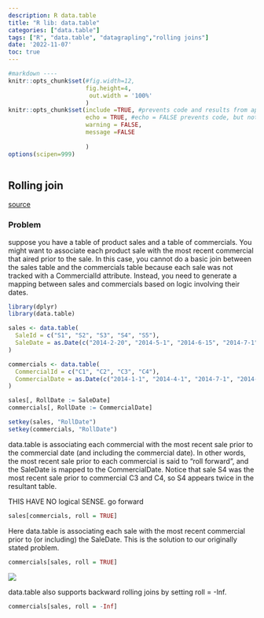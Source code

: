 ```yaml
---
description: R data.table
title: "R lib: data.table"
categories: ["data.table"]
tags: ["R", "data.table", "datagrapling","rolling joins"]
date: '2022-11-07'
toc: true
---
```


```r

#markdown ----
knitr::opts_chunk$set(#fig.width=12, 
                      fig.height=4,
                       out.width = '100%'
                      ) 
knitr::opts_chunk$set(include =TRUE, #prevents code and results from appearing in the finished file. R Markdown still runs the code in the chunk, and the results can be used by other chunks.
                      echo = TRUE, #echo = FALSE prevents code, but not the results from appearing in the finished file. This is a useful way to embed figures.
                      warning = FALSE,
                      message =FALSE
                      
                      )
options(scipen=999)



```

## Rolling join

[source](https://www.gormanalysis.com/blog/r-data-table-rolling-joins/)

### Problem

suppose you have a table of product sales and a table of commercials. You might want to associate each product sale with the most recent commercial that aired prior to the sale. In this case, you cannot do a basic join between the sales table and the commercials table because each sale was not tracked with a CommercialId attribute. Instead, you need to generate a mapping between sales and commercials based on logic involving their dates.

```r
library(dplyr)
library(data.table)
```

```r
sales <- data.table(
  SaleId = c("S1", "S2", "S3", "S4", "S5"),
  SaleDate = as.Date(c("2014-2-20", "2014-5-1", "2014-6-15", "2014-7-1", "2014-12-31"))
)

commercials <- data.table(
  CommercialId = c("C1", "C2", "C3", "C4"),
  CommercialDate = as.Date(c("2014-1-1", "2014-4-1", "2014-7-1", "2014-9-15"))
)

sales[, RollDate := SaleDate]
commercials[, RollDate := CommercialDate]

setkey(sales, "RollDate")
setkey(commercials, "RollDate")
```

data.table is associating each commercial with the most recent sale prior to the commercial date (and including the commercial date). In other words, the most recent sale prior to each commercial is said to "roll forward", and the SaleDate is mapped to the CommercialDate. Notice that sale S4 was the most recent sale prior to commercial C3 and C4, so S4 appears twice in the resultant table.

THIS HAVE NO logical SENSE. go forward

```r
sales[commercials, roll = TRUE]
```

Here data.table is associating each sale with the most recent commercial prior to (or including) the SaleDate. This is the solution to our originally stated problem.

```r
commercials[sales, roll = TRUE]
```

![](https://www.gormanalysis.com/blog/r-data-table-rolling-joins_files/roll-2.gif)

data.table also supports backward rolling joins by setting roll = -Inf.
```r
commercials[sales, roll = -Inf]
```
